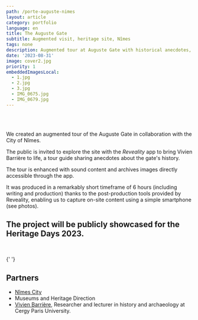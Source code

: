 ```yaml
---
path: /porte-auguste-nimes
layout: article
category: portfolio
language: en
title: The Auguste Gate
subtitle: Augmented visit, heritage site, Nîmes
tags: none
description: Augmented tour at Auguste Gate with historical anecdotes, showcased for Heritage Days 2023.
date: '2023-08-31'
image: cover2.jpg
priority: 1
embeddedImagesLocal:
  - 1.jpg
  - 2.jpg
  - 3.jpg
  - IMG_0675.jpg
  - IMG_0679.jpg
---
```


<ResponsiveIframe
  src="https://youtube.com/embed/74OepTiRQ0c"
  width="1080"
  height="1080"
/>
<br />
<br />

We created an augmented tour of the Auguste Gate in collaboration with the City of Nîmes.

The public is invited to explore the site with the _Reveality_ app to bring Vivien Barrière to life, a tour guide sharing anecdotes about the gate's history.

The tour is enhanced with sound content and archives images directly accessible through the app.

It was produced in a remarkably short timeframe of 6 hours (including writing and production) thanks to the post-production tools provided by Reveality, enabling us to capture on-site content using a simple smartphone (see photos).

## The project will be publicly showcased for the Heritage Days 2023.

<br />

<ImageGrid props={props.data.mdx.frontmatter.embeddedImagesLocal} />{' '}

## Partners

- [Nîmes City](//www.nimes.fr/)
- Museums and Heritage Direction
- [Vivien Barrière](https://www.cyu.fr/m-vivien-barriere), Researcher and lecturer in history and archaeology at Cergy Paris University.
